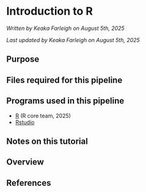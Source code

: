 # Introduction to R

*Written by Keaka Farleigh on August 5th, 2025*

*Last updated by Keaka Farleigh on August 5th, 2025*

## Purpose


## Files required for this pipeline

## Programs used in this pipeline

 - [R](https://www.r-project.org/) (R core team, 2025)
 - [Rstudio](https://posit.co/download/rstudio-desktop/)


## Notes on this tutorial


## Overview


## References

